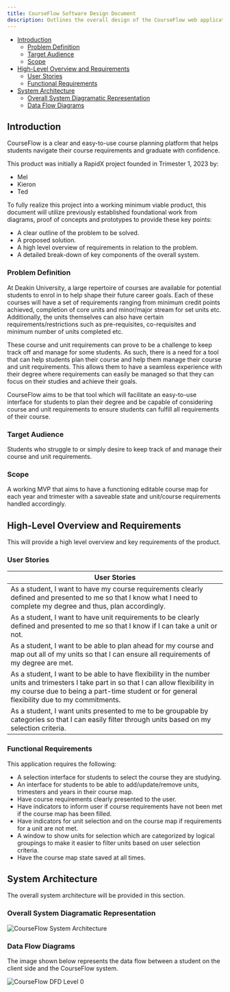 ```yaml
---
title: CourseFlow Software Design Document
description: Outlines the overall design of the CourseFlow web application.
---
```


- [Introduction](#introduction)
  - [Problem Definition](#problem-definition)
  - [Target Audience](#target-audience)
  - [Scope](#scope)
- [High-Level Overview and Requirements](#high-level-overview-and-requirements)
  - [User Stories](#user-stories)
  - [Functional Requirements](#functional-requirements)
- [System Architecture](#system-architecture)
  - [Overall System Diagramatic Representation](#overall-system-diagramatic-representation)
  - [Data Flow Diagrams](#data-flow-diagrams)


## Introduction

CourseFlow is a clear and easy-to-use course planning platform that helps students navigate their course requirements and graduate with confidence.

This product was initially a RapidX project founded in Trimester 1, 2023 by:
- Mel
- Kieron
- Ted

To fully realize this project into a working minimum viable product, this document will utilize previously established foundational work from diagrams, proof of concepts and prototypes to provide these key points:

- A clear outline of the problem to be solved.
- A proposed solution.
- A high level overview of requirements in relation to the problem.
- A detailed break-down of key components of the overall system.


### Problem Definition

At Deakin University, a large repertoire of courses are available for potential students to enrol in to help shape their future career goals. Each of these courses will have a set of requirements ranging from minimum credit points achieved, completion of core units and minor/major stream for set units etc. Additionally, the units themselves can also have certain requirements/restrictions such as pre-requisites, co-requisites and minimum number of units completed etc.

These course and unit requirements can prove to be a challenge to keep track off and manage for some students. As such, there is a need for a tool that can help students plan their course and help them manage their course and unit requirements. This allows them to have a seamless experience with their degree where requirements can easily be managed so that they can focus on their studies and achieve their goals.

CourseFlow aims to be that tool which will facilitate an easy-to-use interface for students to plan their degree and be capable of considering course and unit requirements to ensure students can fulfill all requirements of their course.

### Target Audience

Students who struggle to or simply desire to keep track of and manage their course and unit requirements.

### Scope

A working MVP that aims to have a functioning editable course map for each year and trimester with a saveable state and unit/course requirements handled accordingly.


## High-Level Overview and Requirements

This will provide a high level overview and key requirements of the product.

### User Stories

| User Stories                                                                                                                                                                                                                         |
| ------------------------------------------------------------------------------------------------------------------------------------------------------------------------------------------------------------------------------------ |
| As a student, I want to have my course requirements clearly defined and presented to me so that I know what I need to complete my degree and thus, plan accordingly.                                                                 |
| As a student, I want to have unit requirements to be clearly defined and presented to me so that I know if I can take a unit or not.                                                                                                 | 
| As a student, I want to be able to plan ahead for my course and map out all of my units so that I can ensure all requirements of my degree are met.                                                                                  |
| As a student, I want to be able to have flexibility in the number units and trimesters I take part in so that I can allow flexibility in my course due to being a part-time student or for general flexibility due to my commitments.|
| As a student, I want units presented to me to be groupable by categories so that I can easily filter through units based on my selection criteria.                                                                                   |

### Functional Requirements

This application requires the following:
- A selection interface for students to select the course they are studying.
- An interface for students to be able to add/update/remove units, trimesters and years in their course map.
- Have course requirements clearly presented to the user.
- Have indicators to inform user if course requirements have not been met if the course map has been filled.
- Have indicators for unit selection and on the course map if requirements for a unit are not met.
- A window to show units for selection which are categorized by logical groupings to make it easier to filter units based on user selection criteria.
- Have the course map state saved at all times.

## System Architecture

The overall system architecture will be provided in this section.

### Overall System Diagramatic Representation

![CourseFlow System Architecture](/courseflow-system-architecture.png)

### Data Flow Diagrams

The image shown below represents the data flow between a student on the client side and the CourseFlow system.

![CourseFlow DFD Level 0](/courseflow-dfd-level-0.png)
